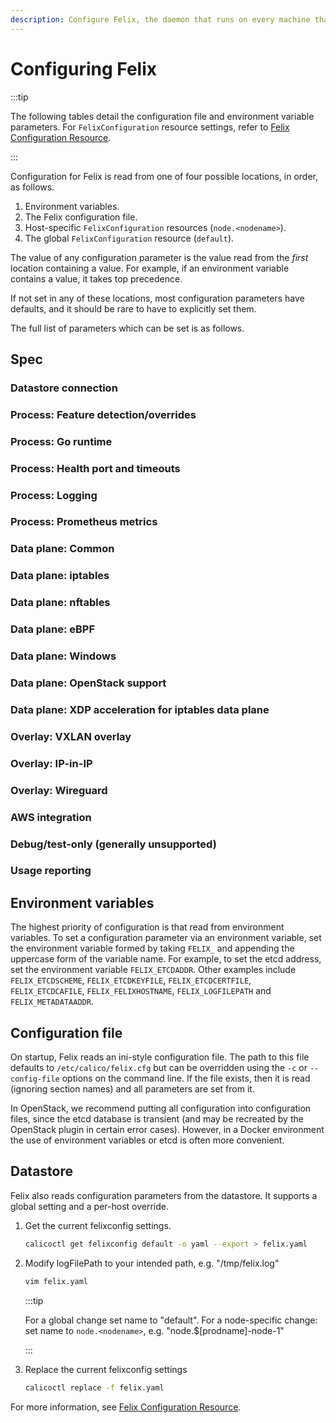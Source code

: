 ```yaml
---
description: Configure Felix, the daemon that runs on every machine that provides endpoints.
---
```


# Configuring Felix


:::tip

The following tables detail the configuration file and
environment variable parameters. For `FelixConfiguration` resource settings,
refer to [Felix Configuration Resource](../resources/felixconfig.mdx).

:::

Configuration for Felix is read from one of four possible locations, in order, as follows.

1.  Environment variables.
2.  The Felix configuration file.
3.  Host-specific `FelixConfiguration` resources (`node.<nodename>`).
4.  The global `FelixConfiguration` resource (`default`).

The value of any configuration parameter is the value read from the
_first_ location containing a value. For example, if an environment variable
contains a value, it takes top precedence.

If not set in any of these locations, most configuration parameters have
defaults, and it should be rare to have to explicitly set them.

The full list of parameters which can be set is as follows.

## Spec

### Datastore connection

<FelixConfig
  configType='configenv'
  name='Datastore connection'
/>

### Process: Feature detection/overrides

<FelixConfig
  configType='configenv'
  name='Process: Feature detection/overrides'
/>

### Process: Go runtime

<FelixConfig
  configType='configenv'
  name='Process: Go runtime'
/>

### Process: Health port and timeouts

<FelixConfig
  configType='configenv'
  name='Process: Health port and timeouts'
/>

### Process: Logging

<FelixConfig
  configType='configenv'
  name='Process: Logging'
/>

### Process: Prometheus metrics

<FelixConfig
  configType='configenv'
  name='Process: Prometheus metrics'
/>

### Data plane: Common

<FelixConfig
  configType='configenv'
  name='Dataplane: Common'
/>

### Data plane: iptables

<FelixConfig
  configType='configenv'
  name='Dataplane: iptables'
/>

### Data plane: nftables

<FelixConfig
  configType='configenv'
  name='Dataplane: nftables'
/>

### Data plane: eBPF

<FelixConfig
  configType='configenv'
  name='Dataplane: eBPF'
/>

### Data plane: Windows

<FelixConfig
  configType='configenv'
  name='Dataplane: Windows'
/>

### Data plane: OpenStack support

<FelixConfig
  configType='configenv'
  name='Dataplane: OpenStack support'
/>

### Data plane: XDP acceleration for iptables data plane

<FelixConfig
  configType='configenv'
  name='Dataplane: XDP acceleration for iptables data plane'
/>

### Overlay: VXLAN overlay

<FelixConfig
  configType='configenv'
  name='Overlay: VXLAN overlay'
/>

### Overlay: IP-in-IP

<FelixConfig
  configType='configenv'
  name='Overlay: IP-in-IP'
/>

### Overlay: Wireguard

<FelixConfig
  configType='configenv'
  name='Overlay: Wireguard'
/>

### AWS integration

<FelixConfig
  configType='configenv'
  name='AWS integration'
/>

### Debug/test-only (generally unsupported)

<FelixConfig
  configType='configenv'
  name='Debug/test-only (generally unsupported)'
/>

### Usage reporting

<FelixConfig
  configType='configenv'
  name='Usage reporting'
/>

## Environment variables

The highest priority of configuration is that read from environment
variables. To set a configuration parameter via an environment variable,
set the environment variable formed by taking `FELIX_` and appending the
uppercase form of the variable name. For example, to set the etcd
address, set the environment variable `FELIX_ETCDADDR`. Other examples
include `FELIX_ETCDSCHEME`, `FELIX_ETCDKEYFILE`, `FELIX_ETCDCERTFILE`,
`FELIX_ETCDCAFILE`, `FELIX_FELIXHOSTNAME`, `FELIX_LOGFILEPATH` and
`FELIX_METADATAADDR`.

## Configuration file

On startup, Felix reads an ini-style configuration file. The path to
this file defaults to `/etc/calico/felix.cfg` but can be overridden
using the `-c` or `--config-file` options on the command line. If the
file exists, then it is read (ignoring section names) and all parameters
are set from it.

In OpenStack, we recommend putting all configuration into configuration
files, since the etcd database is transient (and may be recreated by the
OpenStack plugin in certain error cases). However, in a Docker
environment the use of environment variables or etcd is often more
convenient.

## Datastore

Felix also reads configuration parameters from the datastore. It supports
a global setting and a per-host override.

1. Get the current felixconfig settings.

   ```bash
   calicoctl get felixconfig default -o yaml --export > felix.yaml
   ```

1. Modify logFilePath to your intended path, e.g. "/tmp/felix.log"

   ```bash
   vim felix.yaml
   ```

   :::tip

   For a global change set name to "default".
   For a node-specific change: set name to `node.<nodename>`, e.g. "node.$[prodname]-node-1"

   :::

1. Replace the current felixconfig settings

   ```bash
   calicoctl replace -f felix.yaml
   ```

For more information, see [Felix Configuration Resource](../resources/felixconfig.mdx).
